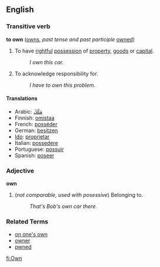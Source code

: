 ==English==
===Transitive verb===
'''to own''' ([[owns]], ''past tense and past participle'' [[owned]])
#To have [[rightful]] [[possession]] of [[property]], [[goods]] or [[capital]].
#: ''I own this car.''
#To acknowledge responsibility for.
#: ''I have to own this problem.''

====Translations====
*Arabic: [[مَلَكَ]]
*Finnish: [[omistaa]]
*French: [[posséder]]
*German: [[besitzen]]
*[[Ido]]: [[proprietar]]
*Italian: [[possedere]]
*Portuguese: [[possuir]]
*Spanish: [[poseer]]

===Adjective===
'''own'''
# (''not comparable, used with posessive'') Belonging to.
#: ''That's Bob's own car there.''

===Related Terms===
*[[on one's own]]
*[[owner]]
*[[pwned]]

[[fi:Own]]